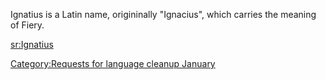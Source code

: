 {{nolanguage/box}}
[[Category:Requests for language cleanup January]]
Ignatius is a Latin name, origininally "Ignacius", which carries the meaning of Fiery.

[[sr:Ignatius]]